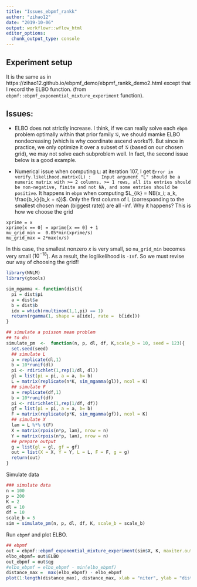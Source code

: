 ```yaml
---
title: "Issues_ebpmf_rankk"
author: "zihao12"
date: "2019-10-06"
output: workflowr::wflow_html
editor_options:
  chunk_output_type: console
---
```


## Experiment setup
It is the same as in https://zihao12.github.io/ebpmf_demo/ebpmf_rankk_demo2.html except that I record the ELBO function. (from `ebpmf::ebpmf_exponential_mixture_experiment` function). 


## Issues:
* ELBO does not strictly increase. I think, if we can really solve each `ebpm` problem optimally within that prior family $\mathcal{G}$, we should mamke ELBO nondecreasing (which is why coordinate ascend works?). But since in practice, we only optimize it over a subset of $\mathcal{G}$ (based on our chosen grid), we may not solve each subproblem well. In fact, the second issue below is a good example. \ 

* Numerical issue when computing `L`: at iteration 107, I get ` Error in verify.likelihood.matrix(L) : 
  Input argument "L" should be a numeric matrix with >= 2 columns, >= 1 rows, all its entries should be non-negative, finite and not NA, and some entries should be positive`. It happens in `ebpm` when computing $L_{ik} = NB(x_i; a_k, \frac{b_k}{b_k + s})$. Only the first column of L (corresponding to the smallest chosen mean (biggest rate)) are all -inf. Why it happens? This is how we choose the grid
```
xprime = x
xprime[x == 0] = xprime[x == 0] + 1
mu_grid_min =  0.05*min(xprime/s)
mu_grid_max = 2*max(x/s)
```
In this case, the smallest nonzero $x$ is very small, so `mu_grid_min` becomes very small ($10^{-18}$). As  a result, the loglikelihood is `-Inf`. So we must revise our way of choosing the grid!!
  

```r
library(NNLM)
library(gtools)

sim_mgamma <- function(dist){
  pi = dist$pi
  a = dist$a
  b = dist$b
  idx = which(rmultinom(1,1,pi) == 1)
  return(rgamma(1, shape = a[idx], rate =  b[idx]))
}

## simulate a poisson mean problem
## to do:
simulate_pm  <-  function(n, p, dl, df, K,scale_b = 10, seed = 123){
  set.seed(seed)
  ## simulate L
  a = replicate(dl,1)
  b = 10*runif(dl)
  pi <- rdirichlet(1,rep(1/dl, dl))
  gl = list(pi = pi, a = a, b= b)
  L = matrix(replicate(n*K, sim_mgamma(gl)), ncol = K)
  ## simulate F
  a = replicate(df,1)
  b = 10*runif(df)
  pi <- rdirichlet(1,rep(1/df, df))
  gf = list(pi = pi, a = a, b= b)
  F = matrix(replicate(p*K, sim_mgamma(gf)), ncol = K)
  ## simulate X
  lam = L %*% t(F)
  X = matrix(rpois(n*p, lam), nrow = n)
  Y = matrix(rpois(n*p, lam), nrow = n)
  ## prepare output
  g = list(gl = gl, gf = gf)
  out = list(X = X, Y = Y, L = L, F = F, g = g)
  return(out)
}
```

Simulate data
```r
### simulate data
n = 100
p = 200
K = 2
dl = 10
df = 10
scale_b = 5
sim = simulate_pm(n, p, dl, df, K, scale_b = scale_b)
```


Run `ebpmf` and plot ELBO. 
```r
## ebpmf
out = ebpmf::ebpmf_exponential_mixture_experiment(sim$X, K, maxiter.out = 100, verbose = F)
elbo_ebpmf= out$ELBO
out_ebpmf = out$qg
#elbo_ebpmf = elbo_ebpmf - min(elbo_ebpmf)
distance_max =  max(elbo_ebpmf) - elbo_ebpmf
plot(1:length(distance_max), distance_max, xlab = "niter", ylab = "distance to max (ELBO)", type = "l", col = "blue")
```









